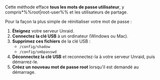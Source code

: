 Cette méthode efface **tous les mots de passe utilisateur**, y compris\*%%root|root-user%% et les utilisateurs de partage.

Pour la façon la plus simple de réinitialiser votre mot de passe :

1. **Éteignez** votre serveur Unraid.
2. **Connectez la clé USB** à un ordinateur (Windows ou Mac).
3. **Supprimez ces fichiers** de la clé USB :
   - `/config/shadow`
   - `/config/smbpasswd`
4. **Déconnectez la clé USB** et reconnectez-la à votre serveur Unraid, puis démarrez-le.
5. **Créez un nouveau mot de passe root** lorsqu'il est demandé au démarrage.
